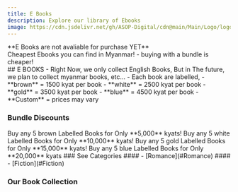 ```yaml
---
title: E Books
description: Explore our library of Ebooks
image: https://cdn.jsdelivr.net/gh/ASOP-Digital/cdn@main/Main/Logo/logo.png
---
```


<Aside type="danger" title="Not avaliable yet"> **E Books are not avaliable for purchase YET**</Aside>


<Aside type='tip'> 
   Cheapest Ebooks you can find in Myanmar!
    - buying with a bundle is cheaper!
 </Aside>
## E BOOKS
- Right Now, we only collect English Books, But in The future, we plan to collect myanmar books, etc...
- Each book are labelled, 
    - **brown** = 1500 kyat per book
    - **white** = 2500 kyat per book
    - **gold** = 3500 kyat per book 
    - **blue** = 4500 kyat per book
    - **Custom** = prices may vary

### Bundle Discounts
<CardGrid stagger>
<Card title="Brown Bundle" icon="seti:favicon">
    <Badge text="Popular" variant="danger" />
    Buy any 5 brown Labelled Books for Only **5,000** kyats!
</Card>

<Card title="White Bundle" icon="open-book">
    Buy any 5 white Labelled Books for Only **10,000** kyats!
</Card>

<Card title="Gold Bundle" icon="document">
    Buy any 5 gold Labelled Books for Only **15,000** kyats!
</Card>

<Card title="Blue Bundle" icon="heart">
    Buy any 5 blue Labelled Books for Only **20,000** kyats
</Card>

</CardGrid>
### See Categories 
#### - [Romance](#Romance)
#### - [Fiction](#Fiction)

### Our Book Collection 

<CardGrid>
    <Card>
    </Card>
</CardGrid>




